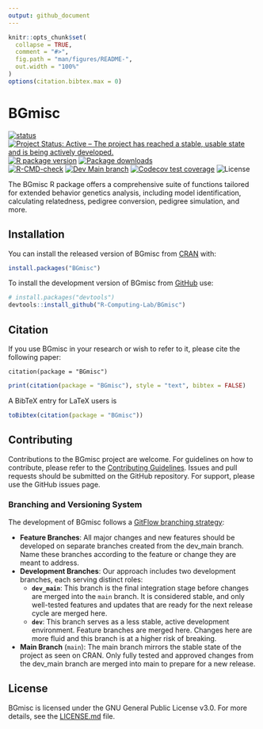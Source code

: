 ```yaml
---
output: github_document
---
```


<!-- README.md is generated from README.Rmd. Please edit that file -->

```r
knitr::opts_chunk$set(
  collapse = TRUE,
  comment = "#>",
  fig.path = "man/figures/README-",
  out.width = "100%"
)
options(citation.bibtex.max = 0)
```

# BGmisc

<!-- badges: start -->
[![status](https://joss.theoj.org/papers/ee3a025be4f61584f977a7657d936187/status.svg)](https://joss.theoj.org/papers/10.21105/joss.06203) </br>
[![Project Status: Active – The project has reached a stable, usable state and is being actively developed.](https://www.repostatus.org/badges/latest/active.svg)](https://www.repostatus.org/#active)
[![R package version](https://www.r-pkg.org/badges/version/BGmisc)](https://cran.r-project.org/package=BGmisc)
[![Package downloads](https://cranlogs.r-pkg.org/badges/grand-total/BGmisc)](https://cran.r-project.org/package=BGmisc)</br>
[![R-CMD-check](https://github.com/R-Computing-Lab/BGmisc/actions/workflows/R-CMD-check.yaml/badge.svg)](https://github.com/R-Computing-Lab/BGmisc/actions/workflows/R-CMD-check.yaml)
[![Dev Main branch](https://github.com/R-Computing-Lab/BGmisc/actions/workflows/R-CMD-dev_maincheck.yaml/badge.svg)](https://github.com/R-Computing-Lab/BGmisc/actions/workflows/R-CMD-dev_maincheck.yaml)
[![Codecov test coverage](https://codecov.io/gh/R-Computing-Lab/BGmisc/graph/badge.svg?token=2IARK2XSA6)](https://app.codecov.io/gh/R-Computing-Lab/BGmisc)
![License](https://img.shields.io/badge/License-GPL_v3-blue.svg)
<!-- badges: end -->

The BGmisc R package offers a comprehensive suite of functions tailored for extended behavior genetics analysis, including model identification, calculating relatedness, pedigree conversion, pedigree simulation, and more.

## Installation

You can install the released version of BGmisc from [CRAN](https://cran.r-project.org/) with:

```r
install.packages("BGmisc")
```

To install the development version of BGmisc from [GitHub](https://github.com/) use:

```r
# install.packages("devtools")
devtools::install_github("R-Computing-Lab/BGmisc")
```

## Citation

If you use BGmisc in your research or wish to refer to it, please cite the following paper:

```
citation(package = "BGmisc")
```
```r
print(citation(package = "BGmisc"), style = "text", bibtex = FALSE)
```

A BibTeX entry for LaTeX users is
```r
toBibtex(citation(package = "BGmisc"))
```

## Contributing
Contributions to the BGmisc project are welcome. For guidelines on how to contribute, please refer to the [Contributing Guidelines](https://github.com/R-Computing-Lab/BGmisc/blob/main/CONTRIBUTING.md). Issues and pull requests should be submitted on the GitHub repository. For support, please use the GitHub issues page.


### Branching and Versioning System
The development of BGmisc follows a [GitFlow branching strategy](https://tilburgsciencehub.com/topics/automation/version-control/advanced-git/git-branching-strategies/):

- **Feature Branches**: All major changes and new features should be developed on separate branches created from the dev_main branch. Name these branches according to the feature or change they are meant to address.
- **Development Branches**: Our approach includes two development branches, each serving distinct roles:
  - **`dev_main`**: This branch is the final integration stage before changes are merged into the `main` branch. It is considered stable, and only well-tested features and updates that are ready for the next release cycle are merged here.
  - **`dev`**: This branch serves as a less stable, active development environment. Feature branches are merged here. Changes here are more fluid and this branch is at a higher risk of breaking.
- **Main Branch** (`main`): The main branch mirrors the stable state of the project as seen on CRAN. Only fully tested and approved changes from the dev_main branch are merged into main to prepare for a new release.


## License
BGmisc is licensed under the GNU General Public License v3.0. For more details, see the [LICENSE.md](https://github.com/R-Computing-Lab/BGmisc/blob/main/LICENSE.md) file.

